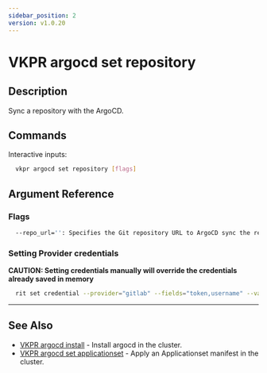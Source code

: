```yaml
---
sidebar_position: 2
version: v1.0.20
---
```


# VKPR argocd set repository

## Description

Sync a repository with the ArgoCD.

## Commands

Interactive inputs:

```bash
  vkpr argocd set repository [flags]
```

## Argument Reference

### Flags

```sh
  --repo_url='': Specifies the Git repository URL to ArgoCD sync the repository.
```

### Setting Provider credentials

**CAUTION: Setting credentials manually will override the credentials already saved in memory**

```bash
  rit set credential --provider="gitlab" --fields="token,username" --values="your-token,your-username"
```

---

## See Also

- [VKPR argocd install](/docs/commands/argocd/install) - Install argocd in the cluster.
- [VKPR argocd set applicationset](/docs/commands/argocd/set/applicationset) - Apply an Applicationset manifest in the cluster.
